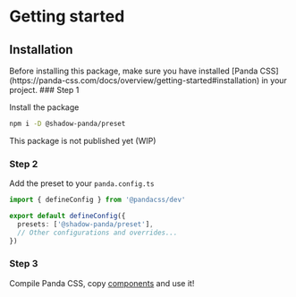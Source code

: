 
# Getting started

## Installation

<Callout type="info" emoji="ℹ️">
  Before installing this package, make sure you have installed [Panda
  CSS](https://panda-css.com/docs/overview/getting-started#installation) in your
  project.
</Callout>

<Steps>
### Step 1

Install the package

```sh npm2yarn copy
npm i -D @shadow-panda/preset
```

<Callout type="warning" emoji="⚠️">
  This package is not published yet (WIP)
</Callout>

### Step 2

Add the preset to your `panda.config.ts`

```ts
import { defineConfig } from '@pandacss/dev'

export default defineConfig({
  presets: ['@shadow-panda/preset'],
  // Other configurations and overrides...
})
```

### Step 3

Compile Panda CSS, copy [components](/docs/overview/supported-components) and use it!

</Steps>
